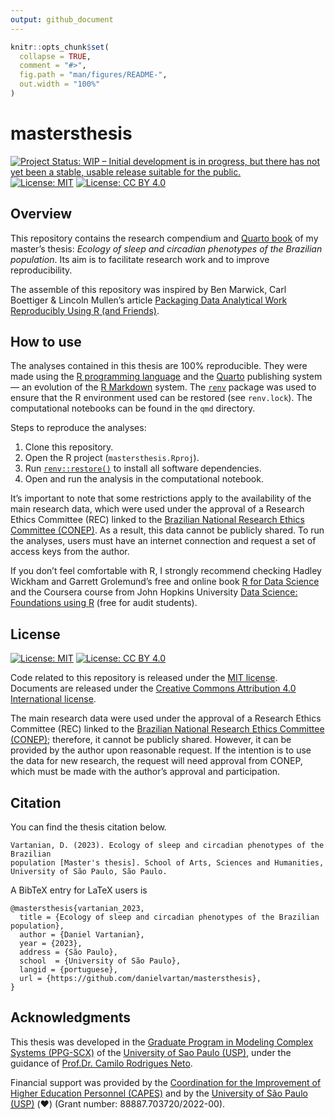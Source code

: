 ```yaml
---
output: github_document
---
```


<!-- README.md is generated from README.Rmd. Please edit that file -->

```r
knitr::opts_chunk$set(
  collapse = TRUE,
  comment = "#>",
  fig.path = "man/figures/README-",
  out.width = "100%"
)
```

# mastersthesis

<!-- badges: start -->
[![Project Status: WIP – Initial development is in progress, but there has not yet been a stable, usable release suitable for the public.](https://www.repostatus.org/badges/latest/wip.svg)](https://www.repostatus.org/#wip)
[![License: MIT](https://img.shields.io/badge/license-MIT-green)](https://choosealicense.com/licenses/mit/)
[![License: CC BY 4.0](https://img.shields.io/badge/License-CC_BY_4.0-lightgrey.svg)](https://creativecommons.org/licenses/by/4.0/)
<!-- badges: end -->

## Overview

This repository contains the research compendium and [Quarto book](https://quarto.org/docs/books/) of my master's thesis: _Ecology of sleep and circadian phenotypes of the Brazilian population_. Its aim is to facilitate research work and to improve reproducibility.

The assemble of this repository was inspired by Ben Marwick, Carl Boettiger & Lincoln Mullen's article [Packaging Data Analytical Work Reproducibly Using R (and Friends)](https://doi.org/10.1080/00031305.2017.1375986).

## How to use

The analyses contained in this thesis are 100% reproducible. They were made using the [R programming language](https://www.r-project.org/) and the  [Quarto](https://quarto.org/) publishing system — an evolution of the [R Markdown](https://rmarkdown.rstudio.com/) system. The [`renv`](https://rstudio.github.io/renv) package was used to ensure that the R environment used can be restored (see `renv.lock`). The computational notebooks can be found in the `qmd` directory.

Steps to reproduce the analyses:

1. Clone this repository.
2. Open the R project (`mastersthesis.Rproj`).
3. Run [`renv::restore()`](https://rstudio.github.io/renv/reference/restore.html) to install all software dependencies.
4. Open and run the analysis in the computational notebook.

It's important to note that some restrictions apply to the availability of the  main research data, which were used under the approval of a Research Ethics Committee (REC) linked to the [Brazilian National Research Ethics Committee (CONEP)](https://conselho.saude.gov.br/Web_comissoes/conep/index.html). As a result, this data cannot be publicly shared. To run the analyses, users must have an internet connection and request a set of access keys from the author.

If you don't feel comfortable with R, I strongly recommend checking Hadley Wickham and Garrett Grolemund's free and online book [R for Data Science](https://r4ds.had.co.nz/) and the Coursera course from John Hopkins University [Data Science: Foundations using R](https://www.coursera.org/specializations/data-science-foundations-r) (free for audit students).

## License

[![License:
MIT](https://img.shields.io/badge/license-MIT-green)](https://opensource.org/license/mit/)
[![License: CC BY 4.0](https://img.shields.io/badge/License-CC_BY_4.0-lightgrey.svg)](https://creativecommons.org/licenses/by/4.0/)

Code related to this repository is released under the [MIT license](https://opensource.org/license/mit/). Documents are released under the [Creative Commons Attribution 4.0 International license](https://creativecommons.org/licenses/by/4.0/).

The main research data were used under the approval of a Research Ethics Committee (REC) linked to the [Brazilian National Research Ethics Committee (CONEP)](https://conselho.saude.gov.br/Web_comissoes/conep/index.html); therefore, it cannot be publicly shared. However, it can be provided by the author upon reasonable request. If the intention is to use the data for new research, the request will need approval from CONEP, which must be made with the author's approval and participation.

## Citation

You can find the thesis citation below.

```         
Vartanian, D. (2023). Ecology of sleep and circadian phenotypes of the Brazilian
population [Master's thesis]. School of Arts, Sciences and Humanities, 
University of São Paulo, São Paulo.
```

A BibTeX entry for LaTeX users is

```         
@mastersthesis{vartanian_2023,
  title = {Ecology of sleep and circadian phenotypes of the Brazilian population},
  author = {Daniel Vartanian},
  year = {2023},
  address = {São Paulo},
  school  = {University of São Paulo},
  langid = {portuguese},
  url = {https://github.com/danielvartan/mastersthesis},
}
```

## Acknowledgments

This thesis was developed in the [Graduate Program in Modeling Complex Systems (PPG-SCX)](https://www.prpg.usp.br/pt-br/faca-pos-na-usp/programas-de-pos-graduacao/621-modelagem-de-sistemas-complexos) of the [University of Sao Paulo (USP)](https://www5.usp.br/), under the guidance of [Prof.Dr. Camilo Rodrigues Neto](https://orcid.org/0000-0001-6783-6695).

Financial support was provided by the [Coordination for the Improvement of Higher Education Personnel (CAPES)](https://www.gov.br/capes/) and by the [University of São Paulo (USP)](http://usp.br/) (❤️) (Grant number: 88887.703720/2022-00).
